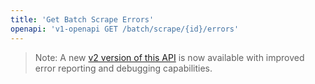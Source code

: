 ```yaml
---
title: 'Get Batch Scrape Errors'
openapi: 'v1-openapi GET /batch/scrape/{id}/errors'
---
```


> Note: A new [v2 version of this API](/api-reference/v2-endpoint/batch-scrape-get-errors) is now available with improved error reporting and debugging capabilities.

